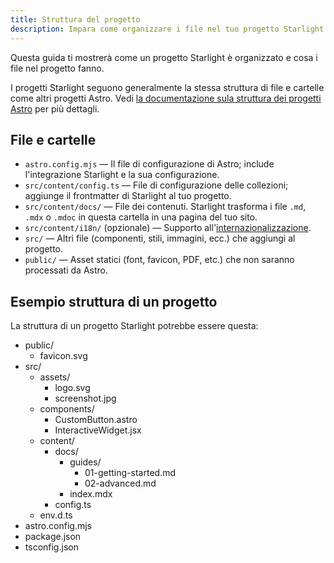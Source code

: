 ```yaml
---
title: Struttura del progetto
description: Impara come organizzare i file nel tuo progetto Starlight.
---
```


Questa guida ti mostrerà come un progetto Starlight è organizzato e cosa i file nel progetto fanno.

I progetti Starlight seguono generalmente la stessa struttura di file e cartelle come altri progetti Astro. Vedi [la documentazione sula struttura dei progetti Astro](https://docs.astro.build/en/core-concepts/project-structure/) per più dettagli.

## File e cartelle

- `astro.config.mjs` — Il file di configurazione di Astro; include l'integrazione Starlight e la sua configurazione.
- `src/content/config.ts` — File di configurazione delle collezioni; aggiunge il frontmatter di Starlight al tuo progetto.
- `src/content/docs/` — File dei contenuti. Starlight trasforma i file `.md`, `.mdx` o `.mdoc` in questa cartella in una pagina del tuo sito.
- `src/content/i18n/` (opzionale) — Supporto all'[internazionalizzazione](/it/guides/i18n/).
- `src/` — Altri file (componenti, stili, immagini, ecc.) che aggiungi al progetto.
- `public/` — Asset statici (font, favicon, PDF, etc.) che non saranno processati da Astro.

## Esempio struttura di un progetto

La struttura di un progetto Starlight potrebbe essere questa:


<FileTree>

- public/
  - favicon.svg
- src/
  - assets/
    - logo.svg
    - screenshot.jpg
  - components/
    - CustomButton.astro
    - InteractiveWidget.jsx
  - content/
    - docs/
      - guides/
        - 01-getting-started.md
        - 02-advanced.md
      - index.mdx
    - config.ts
  - env.d.ts
- astro.config.mjs
- package.json
- tsconfig.json

</FileTree>
